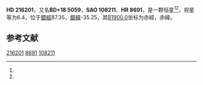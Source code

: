 {{Starbox begin
| name = HD 216201
}}
{{Starbox observe
| epoch = [[J2000.0|J2000.0]]
| constell = {{星座名待查}}<ref name=SIMBAD>{{cite web
 | url=http://simbad.u-strasbg.fr/simbad/sim-id?Ident=HR+8691
 | title=Pulsating variable Star
 | publisher=Centre de Données astronomiques de Strasbourg
 | work=SIMBAD
 | accessdate=2012-07-13
 | archive-date=2020-02-03
 | archive-url=https://web.archive.org/web/20200203223407/http://simbad.u-strasbg.fr/simbad/sim-id?Ident=HR+8691
 | dead-url=no
 }}</ref><ref name=DATA>{{cite web
 | url=http://vizier.u-strasbg.fr/viz-bin/VizieR-5?-out.add=.&-source=5050&-corr=PK=HR&-out.max=9999&HR=8691
 | title=VizieR Detailed Page
 | accessdate=2012-07-13
 | archive-date=2016-03-04
 | archive-url=https://web.archive.org/web/20160304194705/http://vizier.u-strasbg.fr/viz-bin/VizieR-5?-out.add=.&-source=5050&-corr=PK=HR&-out.max=9999&HR=8691
 | dead-url=no
 }}</ref>
| 星官 = 
| ra = {{RA|22|50|39.1}}<ref name=SIMBAD /><ref name=DATA />
| dec = {{DEC|+19|8|27}}<ref name=SIMBAD /><ref name=DATA />
| appmag_v = 6.4<ref name=SIMBAD /><ref name=DATA />
}}
{{Starbox character
| class = K0<ref name=SIMBAD /><ref name=DATA />
| b-v = <ref name=SIMBAD /><ref name=DATA />
| u-b = <ref name=SIMBAD /><ref name=DATA />
| r-i = <ref name=SIMBAD /><ref name=DATA />
| variable = 
}}
{{Starbox astrometry
| radial_v = 
| prop_mo_ra = -39
| parallax = 
| p_error = 
}}
{{Starbox catalog
| names =BD+18 5059，[[SAO星表|SAO]] 108211，[[HD星表|HD]] 216201，[[HR星表|HR]] 8691}}
{{Starbox reference |Simbad=HR+8691}}
{{Starbox end}}

'''HD 216201'''，又名'''BD+18 5059'''，'''SAO 108211'''、'''HR 8691'''，是一颗恒星<ref name=SIMBAD /><ref name=DATA />，视星等为6.4，位于[[銀道座標系|銀經]]87.35，[[銀道座標系|銀緯]]-35.25，其[[B1900.0|B1900.0]]坐标为赤經{{RA|22|45|45.4}}，赤緯{{DEC|+18|-35.25|42}}。

== 参考文献 ==
{{reflist}}

{{star-stub}}

[[Category:HD和HDE天體|216201]]
[[Category:HR天體|8691]]
[[Category:SAO天體|108211]]
